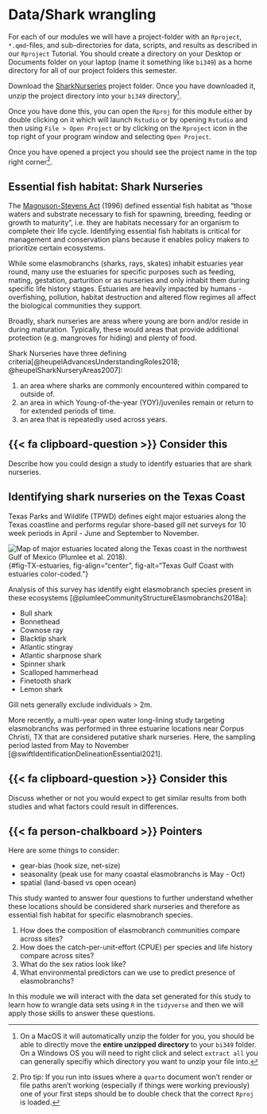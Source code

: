# Data/Shark wrangling {.unnumbered}

For each of our modules we will have a project-folder with an `Rproject`, `*.qmd`-files, and sub-directories for data, scripts, and results as described in our `Rproject` Tutorial. You should create a directory on your Desktop or Documents folder on your laptop (name it something like `bi349`) as a home directory for all of our project folders this semester. 

Download the [SharkNurseries]() project folder. Once you have downloaded it, unzip the project directory into your `bi349` directory^[On a MacOS it will automatically unzip the folder for you, you should be able to directly move the **entire unzipped directory** to your `bi349` folder. On a Windows OS you will need to right click and select `extract all` you can generally specifiy which directory you want to unzip your file into.].

Once you have done this, you can open the `Rproj` for this module either by double clicking on it which will launch `Rstudio` or by opening `Rstudio` and then using `File > Open Project` or by clicking on the `Rproject` icon in the top right of your program window and selecting `Open Project`. 

Once you have opened a project you should see the project name in the top right corner^[Pro tip: If you run into issues where a `quarto` document won't render or file paths aren't working (especially if things were working previously) one of your first steps should be to double check that the correct `Rproj` is loaded.].


## Essential fish habitat: Shark Nurseries

The [Magnuson-Stevens Act](https://www.federalregister.gov/documents/2002/01/17/02-885/magnuson-stevens-act-provisions-essential-fish-habitat-efh) (1996) defined essential fish habitat as "those waters and substrate necessary to fish for spawning, breeding, feeding or growth to maturity", i.e. they are habitats necessary for an organism to complete their life cycle. Identifying essential fish habitats is critical for management and conservation plans because it enables policy makers to prioritize certain ecosystems.

While some elasmobranchs (sharks, rays, skates) inhabit estuaries year round, many use the estuaries for specific purposes such as feeding, mating, gestation, parturition or as nurseries and only inhabit them during specific life history stages. Estuaries are heavily impacted by humans - overfishing, pollution, habitat destruction and altered flow regimes all affect the biological communities they support.

Broadly, shark nurseries are areas where young are born and/or reside in during maturation. Typically, these would areas that provide additional protection (e.g. mangroves for hiding) and plenty of food. 

Shark Nurseries have three defining criteria[@heupelAdvancesUnderstandingRoles2018; @heupelSharkNurseryAreas2007]:

1. an area where sharks are commonly encountered within compared to outside of.
2. an area in which Young-of-the-year (YOY)/juveniles remain or return to for extended periods of time.
3. an area that is repeatedly used across years.

::: {.callout-note icon=false}

## {{< fa clipboard-question >}}   Consider this

Describe how you could design a study to identify estuaries that are shark nurseries.

:::


## Identifying shark nurseries on the Texas Coast

Texas Parks and Wildlife (TPWD) defines eight major estuaries along the Texas coastline and performs regular shore-based gill net surveys for 10 week periods in April - June and September to November. 

![Map of major estuaries located along the Texas coast in the northwest Gulf of Mexico (Plumlee et al. 2018).](images/Plumlee-Fig1.jpg){#fig-TX-estuaries, fig-align="center", fig-alt="Texas Gulf Coast with estuaries color-coded."}

Analysis of this survey has identify eight elasmobranch species present in these ecosystems [@plumleeCommunityStructureElasmobranchs2018a]:

* Bull shark
* Bonnethead
* Cownose ray
* Blacktip shark
* Atlantic stingray
* Atlantic sharpnose shark
* Spinner shark
* Scalloped hammerhead 
* Finetooth shark
* Lemon shark

Gill nets generally exclude individuals > 2m.

More recently, a multi-year open water long-lining study targeting elasmobranchs was performed in three estuarine locations near Corpus Christi, TX that are considered putative shark nurseries. Here, the sampling period lasted from May to November [@swiftIdentificationDelineationEssential2021].


::: {.callout-note icon=false}

## {{< fa clipboard-question >}}   Consider this

Discuss whether or not you would expect to get similar results from both studies and what factors could result in differences.

:::


::: {.callout-tip icon=false collapse=true}

## {{< fa person-chalkboard >}}    Pointers

Here are some things to consider: 

* gear-bias (hook size, net-size)
* seasonality (peak use for many coastal elasmobranchs is May - Oct)
* spatial (land-based vs open ocean)

:::


This study wanted to answer four questions to further understand whether these locations should be considered shark nurseries and therefore as essential fish habitat for specific elasmobranch species.

1. How does the composition of elasmobranch communities compare across sites?
2. How does the catch-per-unit-effort (CPUE) per species and life history compare across sites?
3. What do the sex ratios look like?
4. What environmental predictors can we use to predict presence of elasmobranchs?

In this module we will interact with the data set generated for this study to learn how to wrangle data sets using `R` in the `tidyverse` and then we will apply those skills to answer these questions.

